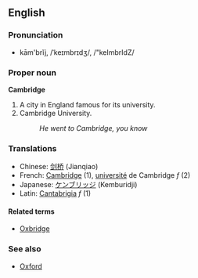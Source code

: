 ==English==
===Pronunciation===
*kām'brĭj, /ˈkeɪmbrɪdʒ/, /"keImbrIdZ/

===Proper noun===
'''Cambridge'''

#A city in England famous for its university.
#Cambridge University.
#:''He went to Cambridge, you know''
===Translations===
*Chinese: [[剑桥]] (Jianqiao)
*French: [[Cambridge]] (1), [[université]] de Cambridge ''f'' (2)
*Japanese: [[ケンブリッジ]] (Kemburidji)
*Latin: [[Cantabrigia]] ''f'' (1)

====Related terms====
*[[Oxbridge]]

===See also===
*[[Oxford]]